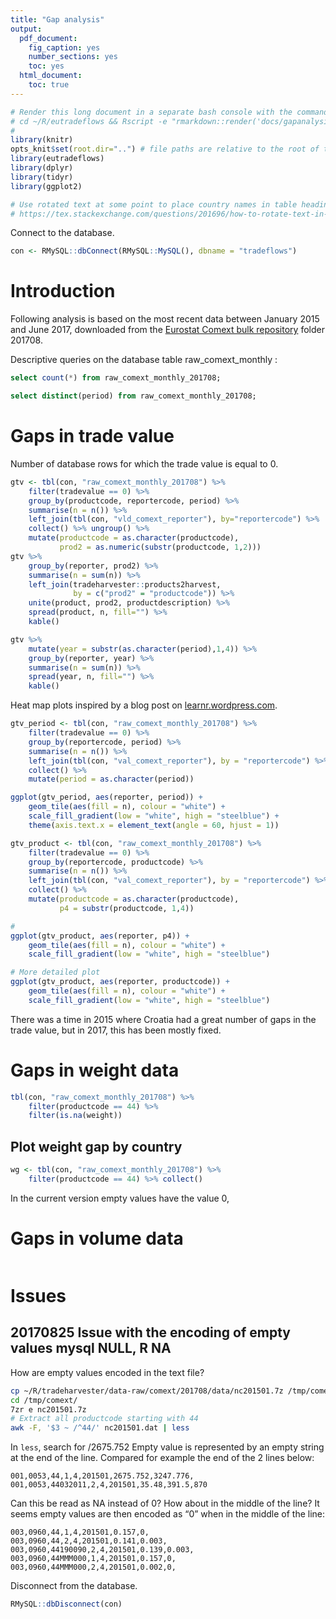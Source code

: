 ```yaml
---
title: "Gap analysis"
output:
  pdf_document: 
    fig_caption: yes
    number_sections: yes
    toc: yes
  html_document:
    toc: true
---
```


```r
# Render this long document in a separate bash console with the command:
# cd ~/R/eutradeflows && Rscript -e "rmarkdown::render('docs/gapanalysis.Rmd')"
#
library(knitr)
opts_knit$set(root.dir="..") # file paths are relative to the root of the project directory
library(eutradeflows)
library(dplyr)
library(tidyr)
library(ggplot2)

# Use rotated text at some point to place country names in table heading
# https://tex.stackexchange.com/questions/201696/how-to-rotate-text-in-a-cell-and-center-it-vertically-and-horizontally
``` 


Connect to the database.
```r
con <- RMySQL::dbConnect(RMySQL::MySQL(), dbname = "tradeflows")
```


# Introduction
Following analysis is based on the most recent data between January 2015 and June 2017, downloaded from the [Eurostat Comext bulk repository](http://ec.europa.eu/eurostat/estat-navtree-portlet-prod/BulkDownloadListing?sort=1&dir=comext) folder 201708.

Descriptive queries on the database table raw_comext_monthly :
```sql
select count(*) from raw_comext_monthly_201708;
```

```sql
select distinct(period) from raw_comext_monthly_201708;
```


# Gaps in trade value
Number of database rows for which the trade value is equal to 0. 
```r
gtv <- tbl(con, "raw_comext_monthly_201708") %>% 
    filter(tradevalue == 0) %>% 
    group_by(productcode, reportercode, period) %>% 
    summarise(n = n()) %>% 
    left_join(tbl(con, "vld_comext_reporter"), by="reportercode") %>% 
    collect() %>% ungroup() %>%  
    mutate(productcode = as.character(productcode),
           prod2 = as.numeric(substr(productcode, 1,2)))
gtv %>%
    group_by(reporter, prod2) %>% 
    summarise(n = sum(n)) %>% 
    left_join(tradeharvester::products2harvest, 
              by = c("prod2" = "productcode")) %>% 
    unite(product, prod2, productdescription) %>% 
    spread(product, n, fill="") %>% 
    kable()

gtv %>%
    mutate(year = substr(as.character(period),1,4)) %>% 
    group_by(reporter, year) %>% 
    summarise(n = sum(n)) %>% 
    spread(year, n, fill="") %>% 
    kable()
```


Heat map plots inspired by a blog post on 
[learnr.wordpress.com](https://learnr.wordpress.com/2010/01/26/ggplot2-quick-heatmap-plotting/).

```r
gtv_period <- tbl(con, "raw_comext_monthly_201708") %>% 
    filter(tradevalue == 0) %>% 
    group_by(reportercode, period) %>% 
    summarise(n = n()) %>% 
    left_join(tbl(con, "val_comext_reporter"), by = "reportercode") %>% 
    collect() %>% 
    mutate(period = as.character(period))

ggplot(gtv_period, aes(reporter, period)) +
    geom_tile(aes(fill = n), colour = "white") + 
    scale_fill_gradient(low = "white", high = "steelblue") +
    theme(axis.text.x = element_text(angle = 60, hjust = 1))
```


```r
gtv_product <- tbl(con, "raw_comext_monthly_201708") %>% 
    filter(tradevalue == 0) %>% 
    group_by(reportercode, productcode) %>% 
    summarise(n = n()) %>% 
    left_join(tbl(con, "val_comext_reporter"), by = "reportercode") %>% 
    collect() %>% 
    mutate(productcode = as.character(productcode),
           p4 = substr(productcode, 1,4)) 

#
ggplot(gtv_product, aes(reporter, p4)) +
    geom_tile(aes(fill = n), colour = "white") + 
    scale_fill_gradient(low = "white", high = "steelblue") 

# More detailed plot
ggplot(gtv_product, aes(reporter, productcode)) +
    geom_tile(aes(fill = n), colour = "white") + 
    scale_fill_gradient(low = "white", high = "steelblue") 
```
There was a time in 2015 where Croatia had a great number of gaps
in the trade value, but in 2017, this has been mostly fixed.


# Gaps in weight data
```r
tbl(con, "raw_comext_monthly_201708") %>% 
    filter(productcode == 44) %>% 
    filter(is.na(weight))
```

## Plot weight gap by country
```r
wg <- tbl(con, "raw_comext_monthly_201708") %>% 
    filter(productcode == 44) %>% collect()
```
In the current version empty values have the value 0, 


# Gaps in volume data
```r

```


# Issues
## 20170825 Issue with the encoding of empty values mysql NULL, R NA
How are empty values encoded in the text file?
```bash
cp ~/R/tradeharvester/data-raw/comext/201708/data/nc201501.7z /tmp/comext
cd /tmp/comext/
7zr e nc201501.7z 
# Extract all productcode starting with 44
awk -F, '$3 ~ /^44/' nc201501.dat | less
```

In `less`, search for /2675.752 
Empty value is represented by an empty string at the end of the line.
Compared for example the end of the 2 lines below:
```
001,0053,44,1,4,201501,2675.752,3247.776,
001,0053,44032011,2,4,201501,35.48,391.5,870
```

Can this be read as NA instead of 0?
How about in the middle of the line?
It seems empty values are then encoded as "0" when in the middle of the line:
```
003,0960,44,1,4,201501,0.157,0,
003,0960,44,2,4,201501,0.141,0.003,
003,0960,44190090,2,4,201501,0.139,0.003,
003,0960,44MMM000,1,4,201501,0.157,0,
003,0960,44MMM000,2,4,201501,0.002,0,
```

Disconnect from the database.
```r
RMySQL::dbDisconnect(con)
```

